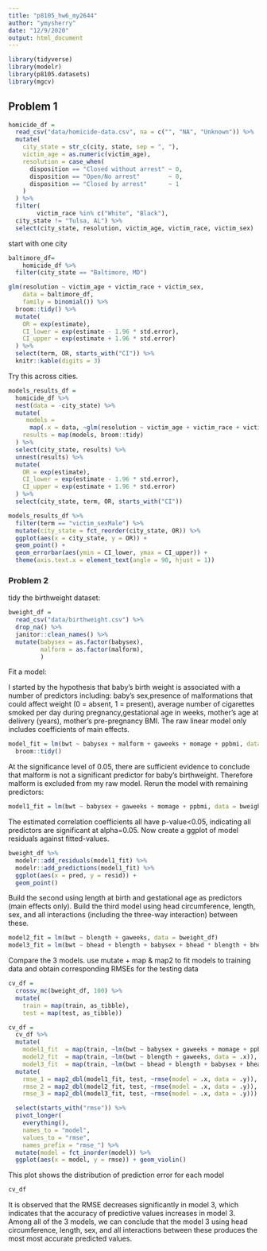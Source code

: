 ```yaml
---
title: "p8105_hw6_my2644"
author: "ymysherry"
date: "12/9/2020"
output: html_document
---
```


```r
library(tidyverse)
library(modelr)
library(p8105.datasets)
library(mgcv)
```
## Problem 1


```r
homicide_df =
  read_csv("data/homicide-data.csv", na = c("", "NA", "Unknown")) %>%
  mutate(
    city_state = str_c(city, state, sep = ", "),
    victim_age = as.numeric(victim_age),
    resolution = case_when(
      disposition == "Closed without arrest" ~ 0,
      disposition == "Open/No arrest"        ~ 0,
      disposition == "Closed by arrest"      ~ 1
    )
  ) %>%
  filter(
        victim_race %in% c("White", "Black"),
  city_state != "Tulsa, AL") %>% 
  select(city_state, resolution, victim_age, victim_race, victim_sex)
```


start with one city



```r
baltimore_df= 
    homicide_df %>%
  filter(city_state == "Baltimore, MD")

glm(resolution ~ victim_age + victim_race + victim_sex,
    data = baltimore_df,
    family = binomial()) %>%
  broom::tidy() %>%
  mutate(
    OR = exp(estimate),
    CI_lower = exp(estimate - 1.96 * std.error),
    CI_upper = exp(estimate + 1.96 * std.error)
  ) %>%
  select(term, OR, starts_with("CI")) %>%
  knitr::kable(digits = 3)
```


Try this across cities.

```r
models_results_df = 
  homicide_df %>%
  nest(data = -city_state) %>%
  mutate(
     models = 
      map(.x = data, ~glm(resolution ~ victim_age + victim_race + victim_sex, data = .x, family = binomial())),
    results = map(models, broom::tidy)
  ) %>%
  select(city_state, results) %>%
  unnest(results) %>%
  mutate(
    OR = exp(estimate),
    CI_lower = exp(estimate - 1.96 * std.error),
    CI_upper = exp(estimate + 1.96 * std.error)
  ) %>%
  select(city_state, term, OR, starts_with("CI"))
```


```r
models_results_df %>%
  filter(term == "victim_sexMale") %>%
  mutate(city_state = fct_reorder(city_state, OR)) %>%
  ggplot(aes(x = city_state, y = OR)) +
  geom_point() +
  geom_errorbar(aes(ymin = CI_lower, ymax = CI_upper)) +
  theme(axis.text.x = element_text(angle = 90, hjust = 1))
```

### Problem 2
tidy the birthweight dataset:
```r
bweight_df = 
  read_csv("data/birthweight.csv") %>%
  drop_na() %>%
  janitor::clean_names() %>%
  mutate(babysex = as.factor(babysex),
         malform = as.factor(malform),
         )
```

Fit a model:

 I started by the hypothesis that baby's birth weight is associated with a number of predictors including: baby's sex,presence of malformations that could affect weight (0 = absent, 1 = present), average number of cigarettes smoked per day during pregnancy,gestational age in weeks, mother’s age at delivery (years), mother’s pre-pregnancy BMI. The raw linear model only includes coefficients of main effects.

```r
model_fit = lm(bwt ~ babysex + malform + gaweeks + momage + ppbmi, data = bweight_df) %>%
  broom::tidy()
```

At the significance level of 0.05, there are sufficient evidence to conclude that malform is not a significant predictor for baby's birthweight. Therefore   malform is excluded from my raw model. Rerun the model with remaining predictors:

```r
model1_fit = lm(bwt ~ babysex + gaweeks + momage + ppbmi, data = bweight_df)
```

The estimated correlation coefficients all have p-value<0.05, indicating all predictors are significant at alpha=0.05. Now create a ggplot of model residuals against fitted-values.

```r
bweight_df %>%
  modelr::add_residuals(model1_fit) %>%
  modelr::add_predictions(model1_fit) %>%
  ggplot(aes(x = pred, y = resid)) +
  geom_point()
```

Build the second using length at birth and gestational age as predictors (main effects only).
Build the third model using head circumference, length, sex, and all interactions (including the three-way interaction) between these.

```r
model2_fit = lm(bwt ~ blength + gaweeks, data = bweight_df)
model3_fit = lm(bwt ~ bhead + blength + babysex + bhead * blength + bhead * babysex + blength * babysex + bhead * blength * babysex, data = bweight_df)
```

Compare the 3 models.
use mutate + map & map2 to fit models to training data and obtain corresponding RMSEs for the testing data
```r
cv_df = 
  crossv_mc(bweight_df, 100) %>%
  mutate(
    train = map(train, as_tibble),
    test = map(test, as_tibble))

cv_df = 
  cv_df %>% 
  mutate(
    model1_fit  = map(train, ~lm(bwt ~ babysex + gaweeks + momage + ppbmi, data = .x)),
    model2_fit  = map(train, ~lm(bwt ~ blength + gaweeks, data = .x)),
    model3_fit  = map(train, ~lm(bwt ~ bhead + blength + babysex + bhead * blength + bhead * babysex + blength * babysex + bhead * blength * babysex, data = as_tibble(.x)))) %>% 
  mutate(
    rmse_1 = map2_dbl(model1_fit, test, ~rmse(model = .x, data = .y)),
    rmse_2 = map2_dbl(model2_fit, test, ~rmse(model = .x, data = .y)),
    rmse_3 = map2_dbl(model3_fit, test, ~rmse(model = .x, data = .y))) %>% 

  select(starts_with("rmse")) %>% 
  pivot_longer(
    everything(),
    names_to = "model", 
    values_to = "rmse",
    names_prefix = "rmse_") %>% 
  mutate(model = fct_inorder(model)) %>% 
  ggplot(aes(x = model, y = rmse)) + geom_violin()
```

This plot shows the distribution of prediction error for each model
```r
cv_df 
```

It is observed that the RMSE decreases significantly in model 3, which indicates that the accuracy of predictive values increases in model 3. 
Among all of the 3 models, we can conclude that the model 3 using head circumference, length, sex, and all interactions between these produces the most most accurate predicted values.

